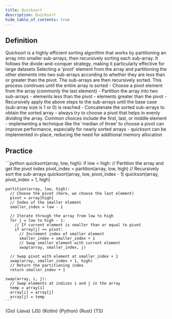 ```yaml
---
title: Quicksort
description: Quicksort
hide_table_of_contents: true
---
```





## Definition

<Tabs>
  <TabItem value="definition" label="Definition">
    Quicksort is a highly efficient sorting algorithm that works by partitioning an array into smaller sub-arrays, then recursively sorting each sub-array. It follows the divide-and-conquer strategy, making it particularly effective for large datasets
  </TabItem>
  <TabItem value="how" label="Explanation">
    Selecting a 'pivot' element from the array and partitioning the other elements into two sub-arrays according to whether they are less than or greater than the pivot. The sub-arrays are then recursively sorted. This process continues until the entire array is sorted
  </TabItem>
  <TabItem value="guidance" label="Guidance">
    - Choose a pivot element from the array (commonly the last element)
    - Partition the array into two sub-arrays
      - elements less than the pivot
      - elements greater than the pivot
    - Recursively apply the above steps to the sub-arrays until the base case (sub-array size is 1 or 0) is reached
    - Concatenate the sorted sub-arrays to obtain the sorted array
  </TabItem>
  <TabItem value="tips" label="Tips">
    - always try to choose a pivot that helps in evenly dividing the array. Common choices include the first, last, or middle element
    - implementing a technique like the 'median of three' to choose a pivot can improve performance, especially for nearly sorted arrays
    - quicksort can be implemented in-place, reducing the need for additional memory allocation
  </TabItem>
</Tabs>

## Practice

<Tabs>
  <TabItem value="practice" label="Practice">
    ```python
    quicksort(array, low, high):
      if low < high:
        // Partition the array and get the pivot index
        pivot_index = partition(array, low, high)
        // Recursively sort the sub-arrays
        quicksort(array, low, pivot_index - 1)
        quicksort(array, pivot_index + 1, high)

    partition(array, low, high):
      // Choose the pivot (here, we choose the last element)
      pivot = array[high]
      // Index of the smaller element
      smaller_index = low - 1

      // Iterate through the array from low to high
      for j = low to high - 1:
        // If current element is smaller than or equal to pivot
        if array[j] <= pivot:
          // Increment index of smaller element
          smaller_index = smaller_index + 1
          // Swap smaller element with current element
          swap(array, smaller_index, j)

      // Swap pivot with element at smaller_index + 1
      swap(array, smaller_index + 1, high)
      // Return the partitioning index
      return smaller_index + 1

    swap(array, i, j):
      // Swap elements at indices i and j in the array
      temp = array[i]
      array[i] = array[j]
      array[j] = temp
    ```
  </TabItem>
  <TabItem value="solution" label="Solution">
    <Tabs queryString="code">
      <TabItem
        value="go"
        label=""
        attributes={{ title: "Go Lang", className: "code_lang go m" }}
      >
        <CodeBlock language="go">{Go}</CodeBlock>
      </TabItem>
      <TabItem
        value="java"
        label=""
        attributes={{ title: "Java", className: "code_lang java m" }}
      >
        <CodeBlock language="java">{Java}</CodeBlock>
      </TabItem>
      <TabItem
        value="js"
        label=""
        attributes={{ title: "JavaScript", className: "code_lang js m" }}
      >
        <CodeBlock language="js">{JS}</CodeBlock>
      </TabItem>
      <TabItem
        value="kotlin"
        label=""
        attributes={{ title: "Kotlin", className: "code_lang kotlin m" }}
      >
        <CodeBlock language="kotlin">{Kotlin}</CodeBlock>
      </TabItem>
      <TabItem
        value="python"
        label=""
        attributes={{ title: "Python", className: "code_lang python m" }}
      >
        <CodeBlock language="python">{Python}</CodeBlock>
      </TabItem>
      <TabItem
        value="rust"
        label=""
        attributes={{ title: "Rust", className: "code_lang rust m" }}
      >
        <CodeBlock language="rust">{Rust}</CodeBlock>
      </TabItem>
      <TabItem
        value="ts"
        label=""
        attributes={{ title: "TypeScript", className: "code_lang ts m" }}
      >
        <CodeBlock language="ts">{TS}</CodeBlock>
      </TabItem>
    </Tabs>
  </TabItem>
</Tabs>

